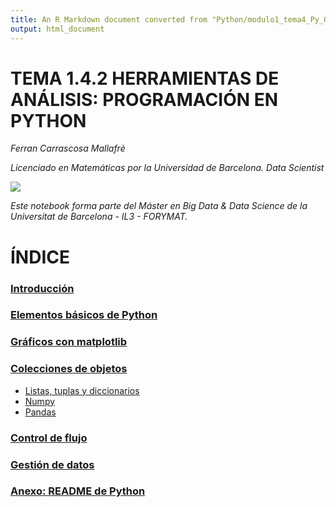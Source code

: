 ```yaml
---
title: An R Markdown document converted from "Python/modulo1_tema4_Py_00_indice.ipynb"
output: html_document
---
```


# TEMA 1.4.2 HERRAMIENTAS DE ANÁLISIS: PROGRAMACIÓN EN PYTHON

*Ferran Carrascosa Mallafrè*

*Licenciado en Matemáticas por la Universidad de Barcelona. Data Scientist*

<img align="center" style="padding-right:10px;" src="www/320px-Star_Wars_Logo.svg.png">

*Este notebook forma parte del Máster en Big Data & Data Science de la Universitat de Barcelona - IL3 - FORYMAT.*

# ÍNDICE

### [Introducción](modulo1_tema4_Py.ipynb)
### [Elementos básicos de Python](modulo1_tema4_Py_10_elem_bas.ipynb)
### [Gráficos con matplotlib](modulo1_tema4_Py_20_matplotlib.ipynb)
### [Colecciones de objetos](modulo1_tema4_Py_30_colec_obj.ipynb)
- [Listas, tuplas y diccionarios](modulo1_tema4_Py_30_colec_obj.ipynb)
- [Numpy](modulo1_tema4_Py_31_numpy.ipynb)
- [Pandas](modulo1_tema4_Py_32_pandas.ipynb)

### [Control de flujo](modulo1_tema4_Py_40_contr_flujo.ipynb)
### [Gestión de datos](modulo1_tema4_Py_50_gest_dat.ipynb)
### [Anexo: README de Python](modulo1_tema4_Py_60_anexo.ipynb)

